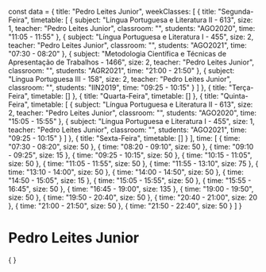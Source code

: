 const data = {
  title: "Pedro Leites Junior",
  weekClasses: [
    {
      title: "Segunda-Feira",
      timetable: [
        {
          subject: "Língua Portuguesa e Literatura II - 613",
          size: 1,
          teacher: "Pedro Leites Junior",
          classroom: "",
          students: "AGO2020",
          time: "11:05 - 11:55"
        },
        {
          subject: "Língua Portuguesa e Literatura I - 455",
          size: 2,
          teacher: "Pedro Leites Junior",
          classroom: "",
          students: "AGO2021",
          time: "07:30 - 08:20"
        },
        {
          subject: "Metodologia Científica e Técnicas de Apresentação de Trabalhos - 1466",
          size: 2,
          teacher: "Pedro Leites Junior",
          classroom: "",
          students: "AGR2021",
          time: "21:00 - 21:50"
        },
        {
          subject: "Língua Portuguesa III - 158",
          size: 2,
          teacher: "Pedro Leites Junior",
          classroom: "",
          students: "IIN2019",
          time: "09:25 - 10:15"
        }
      ]
    },
    {
      title: "Terça-Feira",
      timetable: []
    },
    {
      title: "Quarta-Feira",
      timetable: []
    },
    {
      title: "Quinta-Feira",
      timetable: [
        {
          subject: "Língua Portuguesa e Literatura II - 613",
          size: 2,
          teacher: "Pedro Leites Junior",
          classroom: "",
          students: "AGO2020",
          time: "15:05 - 15:55"
        },
        {
          subject: "Língua Portuguesa e Literatura I - 455",
          size: 1,
          teacher: "Pedro Leites Junior",
          classroom: "",
          students: "AGO2021",
          time: "09:25 - 10:15"
        }
      ]
    },
    {
      title: "Sexta-Feira",
      timetable: []
    }
  ],
  time: [
    {
      time: "07:30 - 08:20",
      size: 50
    },
    {
      time: "08:20 - 09:10",
      size: 50
    },
    {
      time: "09:10 - 09:25",
      size: 15
    },
    {
      time: "09:25 - 10:15",
      size: 50
    },
    {
      time: "10:15 - 11:05",
      size: 50
    },
    {
      time: "11:05 - 11:55",
      size: 50
    },
    {
      time: "11:55 - 13:10",
      size: 75
    },
    {
      time: "13:10 - 14:00",
      size: 50
    },
    {
      time: "14:00 - 14:50",
      size: 50
    },
    {
      time: "14:50 - 15:05",
      size: 15
    },
    {
      time: "15:05 - 15:55",
      size: 50
    },
    {
      time: "15:55 - 16:45",
      size: 50
    },
    {
      time: "16:45 - 19:00",
      size: 135
    },
    {
      time: "19:00 - 19:50",
      size: 50
    },
    {
      time: "19:50 - 20:40",
      size: 50
    },
    {
      time: "20:40 - 21:00",
      size: 20
    },
    {
      time: "21:00 - 21:50",
      size: 50
    },
    {
      time: "21:50 - 22:40",
      size: 50
    }
  ]
}

# Pedro Leites Junior

<div>
    {
        <Grid
            title={data.title} 
            weekClasses={data.weekClasses} 
            time={data.time}
        />
    }
</div>